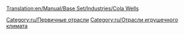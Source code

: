 [[Translation:en/Manual/Base Set/Industries/Cola Wells]]

{{ru/Промышленность| Изображение=en/ColaWells.png| имя=Колодцы колы
| Климат=[[ru/Manual/Климат| Игрушечный]]
| Принимает=ничего
| Производит=[[ru/Manual/Base Set/Cargos/Кола| Кола]]
| Примечания= Не представлен в других [[ru/Manual/Климат| климатах]].
}}

{{ru/Navbox Промышленность}}

[[Category:ru/Первичные отрасли]]
[[Category:ru/Отрасли игрушечного климата]]